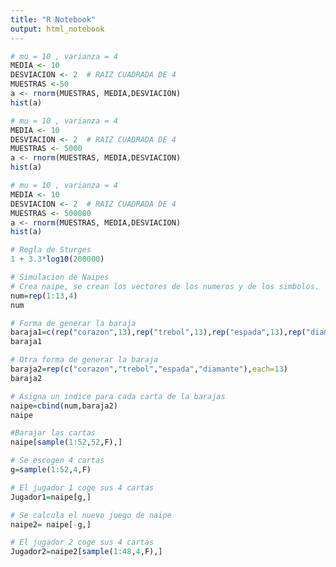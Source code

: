 ```yaml
---
title: "R Notebook"
output: html_notebook
---
```



```r
# mu = 10 , varianza = 4
MEDIA <- 10
DESVIACION <- 2  # RAIZ CUADRADA DE 4
MUESTRAS <-50
a <- rnorm(MUESTRAS, MEDIA,DESVIACION)
hist(a)

```
```r
# mu = 10 , varianza = 4
MEDIA <- 10
DESVIACION <- 2  # RAIZ CUADRADA DE 4
MUESTRAS <- 5000
a <- rnorm(MUESTRAS, MEDIA,DESVIACION)
hist(a)

```

```r

# mu = 10 , varianza = 4
MEDIA <- 10
DESVIACION <- 2  # RAIZ CUADRADA DE 4
MUESTRAS <- 500000
a <- rnorm(MUESTRAS, MEDIA,DESVIACION)
hist(a)

```
```r
# Regla de Sturges
1 + 3.3*log10(200000)

```

```r
# Simulacion de Naipes
# Crea naipe, se crean los vectores de los numeros y de los simbolos.
num=rep(1:13,4)
num

# Forma de generar la baraja
baraja1=c(rep("corazon",13),rep("trebol",13),rep("espada",13),rep("diamante",13))
baraja1

# Otra forma de generar la baraja
baraja2=rep(c("corazon","trebol","espada","diamante"),each=13)
baraja2

# Asigna un indice para cada carta de la barajas
naipe=cbind(num,baraja2)
naipe
```
```r
#Barajar las cartas
naipe[sample(1:52,52,F),]

# Se escogen 4 cartas
g=sample(1:52,4,F)

# El jugador 1 coge sus 4 cartas
Jugador1=naipe[g,]

# Se calcula el nuevo juego de naipe
naipe2= naipe[-g,]

# El jugador 2 coge sus 4 cartas
Jugador2=naipe2[sample(1:48,4,F),]


```

